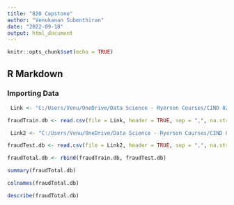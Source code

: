 ---
title: "820 Capstone"
author: "Venukanan Subenthiran"
date: "2022-09-18"
output: html_document
---

```{r setup, include=FALSE}
knitr::opts_chunk$set(echo = TRUE)
```

## R Markdown

### Importing Data

```{r}
 Link <- "C:/Users/Venu/OneDrive/Data Science - Ryerson Courses/CIND 820 - Big Data Analytics Project/Capestone Dataset/Credit Card Transactions Fraud Detection Dataset/fraudTrain.csv"

fraudTrain.db <- read.csv(file = Link, header = TRUE, sep = ",", na.strings = "")

```

```{r}
 Link2 <- "C:/Users/Venu/OneDrive/Data Science - Ryerson Courses/CIND 820 - Big Data Analytics Project/Capestone Dataset/Credit Card Transactions Fraud Detection Dataset/fraudTest.csv"

fraudTest.db <- read.csv(file = Link2, header = TRUE, sep = ",", na.strings = "")
```


```{r}
fraudTotal.db <- rbind(fraudTrain.db, fraudTest.db)
```

```{r}
summary(fraudTotal.db)
```
```{r}
colnames(fraudTotal.db)
```
```{r}
describe(fraudTotal.db)
```
```{r}

```

